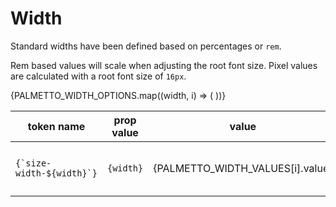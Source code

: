
<Meta
  title="Design Tokens/Width"
/>

# Width

Standard widths have been defined based on percentages or `rem`.

Rem based values will scale when adjusting the root font size. Pixel values are calculated with a root font size of `16px`.

<table>
  <thead>
    <tr>
      <th>token name</th>
      <th>prop value</th>
      <th>value</th>
      <th>px</th>
      <th>notes</th>
    </tr>
  </thead>
  <tbody>
    {PALMETTO_WIDTH_OPTIONS.map((width, i) => (
      <tr key={i}>
        <td><code>{`size-width-${width}`}</code></td>
        <td><code>{width}</code></td>
        <td>{PALMETTO_WIDTH_VALUES[i].value}</td>
        <td>{width === 'base' ? '16' : PALMETTO_WIDTH_VALUES[i].value.includes('%') ? '' : PALMETTO_WIDTH_VALUES[i].original.value * 16}</td>
        <td>{PALMETTO_WIDTH_VALUES[i].original.comment}</td>
      </tr>
    ))}
  </tbody>
</table>


